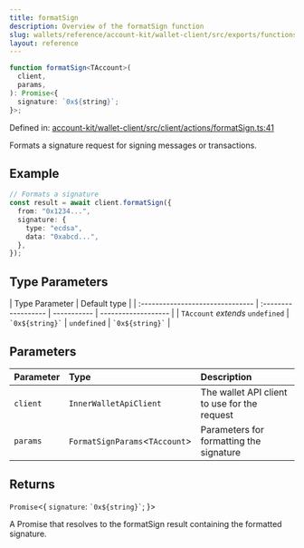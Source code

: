 ```yaml
---
title: formatSign
description: Overview of the formatSign function
slug: wallets/reference/account-kit/wallet-client/src/exports/functions/formatSign
layout: reference
---
```


```ts
function formatSign<TAccount>(
  client,
  params,
): Promise<{
  signature: `0x${string}`;
}>;
```

Defined in: [account-kit/wallet-client/src/client/actions/formatSign.ts:41](https://github.com/alchemyplatform/aa-sdk/blob/923a52171f7246172caf350853843e6680197da9/account-kit/wallet-client/src/client/actions/formatSign.ts#L41)

Formats a signature request for signing messages or transactions.

## Example

```ts
// Formats a signature
const result = await client.formatSign({
  from: "0x1234...",
  signature: {
    type: "ecdsa",
    data: "0xabcd...",
  },
});
```

## Type Parameters

| Type Parameter                   | Default type        |
| :------------------------------- | :------------------ | ----------- | ------------------- |
| `TAccount` _extends_ `undefined` | `` `0x${string}` `` | `undefined` | `` `0x${string}` `` |

## Parameters

| Parameter | Type                            | Description                                  |
| :-------- | :------------------------------ | :------------------------------------------- |
| `client`  | `InnerWalletApiClient`          | The wallet API client to use for the request |
| `params`  | `FormatSignParams`\<`TAccount`> | Parameters for formatting the signature      |

## Returns

`Promise`\<\{
`signature`: `` `0x${string}` ``;
}>

A Promise that resolves to the formatSign result containing the formatted signature.
